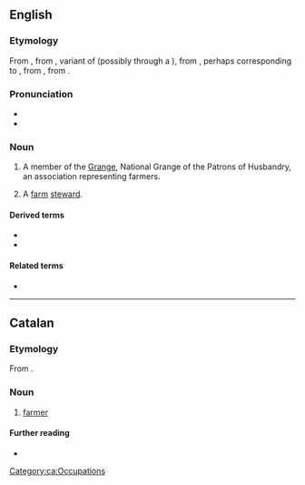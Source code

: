 {{also|Granger}}
==English==

===Etymology===
From {{inh|en|enm|graunger}}, from {{der|en|xno|granger}}, variant of {{der|en|fro|grangier}} (possibly through a {{inh|en|enm|*graunger}}), from {{m|fro|grange}}, perhaps corresponding to {{der|en|ML.|granicārium}}, from {{der|en|VL.|*granica}}, from {{der|en|la|granum}}.

===Pronunciation===
* {{IPA|en|/ˈɡɹeɪndʒə(ɹ)/}}
* {{rhymes|en|eɪndʒə(ɹ)}}

===Noun===
{{en-noun}}

# {{lb|en|US}} A member of the [[Grange]], National Grange of the Patrons of Husbandry, an association representing farmers.
# {{lb|en|obsolete}} A [[farm]] [[steward]].

====Derived terms====
* {{l|en|granger railroad}}
* {{l|en|granger road}}

====Related terms====
* {{l|en|grange}}

----

==Catalan==

===Etymology===
From {{suffix|ca|granja|er}}.

===Noun===
{{ca-noun|m|f=grangera}}

# [[farmer]]

====Further reading====
* {{R:IEC2}}

[[Category:ca:Occupations]]
